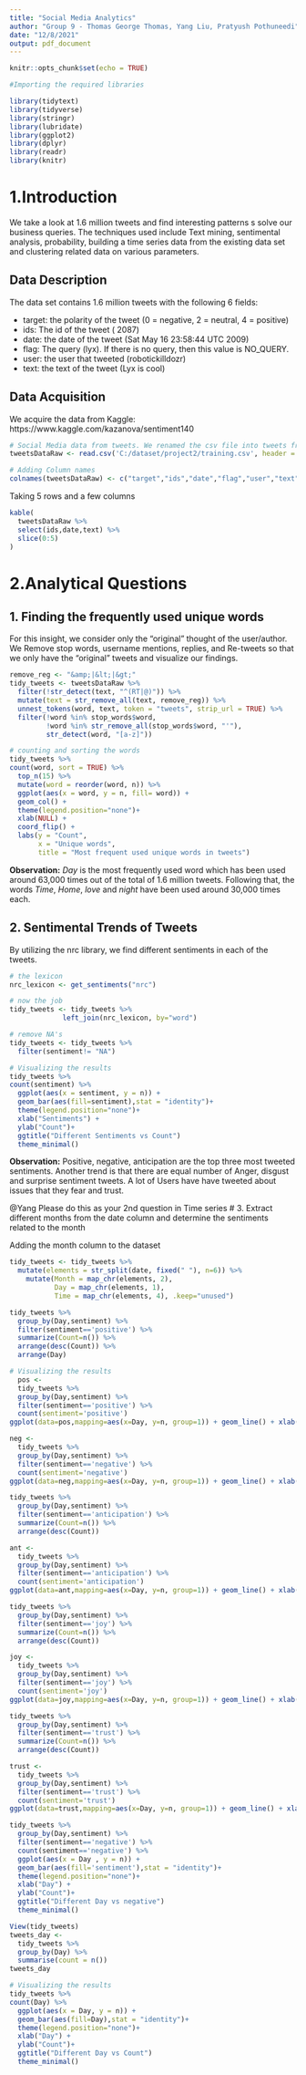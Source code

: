 ---
title: "Social Media Analytics"
author: "Group 9 - Thomas George Thomas, Yang Liu, Pratyush Pothuneedi"
date: "12/8/2021"
output: pdf_document
---

```{r setup, include=FALSE}
knitr::opts_chunk$set(echo = TRUE)
```

```{r, include=FALSE, message=FALSE}
#Importing the required libraries
```


```{r, include=FALSE, message=FALSE}
library(tidytext)
library(tidyverse)
library(stringr)
library(lubridate)
library(ggplot2)
library(dplyr)
library(readr)
library(knitr)
```


# 1.Introduction

We take a look at 1.6 million tweets and find interesting patterns s solve our business queries. The techniques used include Text mining, sentimental analysis, probability, building a time series data from the existing data set and clustering related data on various parameters.

## Data Description

The data set contains 1.6 million tweets with the following 6 fields:

- target: the polarity of the tweet (0 = negative, 2 = neutral, 4 = positive)
- ids: The id of the tweet ( 2087)
- date: the date of the tweet (Sat May 16 23:58:44 UTC 2009)
- flag: The query (lyx). If there is no query, then this value is NO_QUERY.
- user: the user that tweeted (robotickilldozr)
- text: the text of the tweet (Lyx is cool)

## Data Acquisition

We acquire the data from Kaggle: https://www.kaggle.com/kazanova/sentiment140

```{r, echo=FALSE}
# Social Media data from tweets. We renamed the csv file into tweets from th original file name after extraction for easier readability.
tweetsDataRaw <- read.csv('C:/dataset/project2/training.csv', header = TRUE, sep = ',')

# Adding Column names
colnames(tweetsDataRaw) <- c("target","ids","date","flag","user","text")
```

Taking 5 rows and a few columns

```{r, echo=FALSE}

kable(
  tweetsDataRaw %>%
  select(ids,date,text) %>%
  slice(0:5)
)
```



# 2.Analytical Questions

## 1. Finding the frequently used unique words

For this insight, we consider only the "original" thought of the user/author. We Remove stop words, username mentions, replies, and Re-tweets so that we only have the "original" tweets and visualize our findings.


```{r, echo=FALSE, message=FALSE}
remove_reg <- "&amp;|&lt;|&gt;"
tidy_tweets <- tweetsDataRaw %>% 
  filter(!str_detect(text, "^(RT|@)")) %>%
  mutate(text = str_remove_all(text, remove_reg)) %>%
  unnest_tokens(word, text, token = "tweets", strip_url = TRUE) %>%
  filter(!word %in% stop_words$word,
         !word %in% str_remove_all(stop_words$word, "'"),
         str_detect(word, "[a-z]"))
```


```{r fig.align="center", echo=FALSE, message=FALSE}
# counting and sorting the words
tidy_tweets %>%
count(word, sort = TRUE) %>%
  top_n(15) %>%
  mutate(word = reorder(word, n)) %>%
  ggplot(aes(x = word, y = n, fill= word)) +
  geom_col() +
  theme(legend.position="none")+
  xlab(NULL) +
  coord_flip() +
  labs(y = "Count",
       x = "Unique words",
       title = "Most frequent used unique words in tweets")
```

**Observation:** *Day* is the most frequently used word which has been used around 63,000 times out of the total of 1.6 million tweets. Following that, the words *Time*, *Home*, *love* and *night* have been used around 30,000 times each.

## 2. Sentimental Trends of Tweets

By utilizing the nrc library, we find different sentiments in each of the tweets.

```{r, include=FALSE}
# the lexicon
nrc_lexicon <- get_sentiments("nrc")

# now the job
tidy_tweets <- tidy_tweets %>%
             left_join(nrc_lexicon, by="word")

# remove NA's
tidy_tweets <- tidy_tweets %>%
  filter(sentiment!= "NA")

```


```{r, echo=FALSE, message=FALSE, results='hide',fig.keep='all'}
# Visualizing the results
tidy_tweets %>%
count(sentiment) %>%
  ggplot(aes(x = sentiment, y = n)) +
  geom_bar(aes(fill=sentiment),stat = "identity")+
  theme(legend.position="none")+
  xlab("Sentiments") +
  ylab("Count")+
  ggtitle("Different Sentiments vs Count")
  theme_minimal()

```

**Observation:** Positive, negative, anticipation are the top three most tweeted sentiments. Another trend is that there are equal number of Anger, disgust and surprise sentiment tweets. A lot of Users have have tweeted about issues that they fear and trust.




@Yang Please do this as your 2nd question in Time series
# 3. Extract different months from the date column and determine the sentiments related to the month

Adding the month column to the dataset
```{r}
tidy_tweets <- tidy_tweets %>%
  mutate(elements = str_split(date, fixed(" "), n=6)) %>% 
    mutate(Month = map_chr(elements, 2),
           Day = map_chr(elements, 1),
           Time = map_chr(elements, 4), .keep="unused")
```


```{r}
tidy_tweets %>%
  group_by(Day,sentiment) %>%
  filter(sentiment=='positive') %>%
  summarize(Count=n()) %>%
  arrange(desc(Count)) %>%
  arrange(Day)
```

```{r}
# Visualizing the results
  pos <-
  tidy_tweets %>%
  group_by(Day,sentiment) %>%
  filter(sentiment=='positive') %>%
  count(sentiment='positive')
ggplot(data=pos,mapping=aes(x=Day, y=n, group=1)) + geom_line() + xlab('Day') + geom_point()

```
```{r}
neg <-
  tidy_tweets %>%
  group_by(Day,sentiment) %>%
  filter(sentiment=='negative') %>%
  count(sentiment='negative')
ggplot(data=neg,mapping=aes(x=Day, y=n, group=1)) + geom_line() + xlab('Day') + geom_point()
```
```{r}
tidy_tweets %>%
  group_by(Day,sentiment) %>%
  filter(sentiment=='anticipation') %>%
  summarize(Count=n()) %>%
  arrange(desc(Count))
```

```{r}
ant <-
  tidy_tweets %>%
  group_by(Day,sentiment) %>%
  filter(sentiment=='anticipation') %>%
  count(sentiment='anticipation')
ggplot(data=ant,mapping=aes(x=Day, y=n, group=1)) + geom_line() + xlab('Day') + geom_point()

```

```{r}
tidy_tweets %>%
  group_by(Day,sentiment) %>%
  filter(sentiment=='joy') %>%
  summarize(Count=n()) %>%
  arrange(desc(Count))
```


```{r}
joy <-
  tidy_tweets %>%
  group_by(Day,sentiment) %>%
  filter(sentiment=='joy') %>%
  count(sentiment='joy')
ggplot(data=joy,mapping=aes(x=Day, y=n, group=1)) + geom_line() + xlab('Day') + geom_point()
```
```{r}
tidy_tweets %>%
  group_by(Day,sentiment) %>%
  filter(sentiment=='trust') %>%
  summarize(Count=n()) %>%
  arrange(desc(Count))
```

```{r}
trust <-
  tidy_tweets %>%
  group_by(Day,sentiment) %>%
  filter(sentiment=='trust') %>%
  count(sentiment='trust')
ggplot(data=trust,mapping=aes(x=Day, y=n, group=1)) + geom_line() + xlab('Day') + geom_point()
```

```{r}
tidy_tweets %>%
  group_by(Day,sentiment) %>%
  filter(sentiment=='negative') %>%
  count(sentiment=='negative') %>%
  ggplot(aes(x = Day , y = n)) +
  geom_bar(aes(fill='sentiment'),stat = "identity")+
  theme(legend.position="none")+
  xlab("Day") +
  ylab("Count")+
  ggtitle("Different Day vs negative")
  theme_minimal()
```

```{r}
View(tidy_tweets)
tweets_day <- 
  tidy_tweets %>%
  group_by(Day) %>%
  summarise(count = n())
tweets_day
```
```{r}
# Visualizing the results
tidy_tweets %>%
count(Day) %>%
  ggplot(aes(x = Day, y = n)) +
  geom_bar(aes(fill=Day),stat = "identity")+
  theme(legend.position="none")+
  xlab("Day") +
  ylab("Count")+
  ggtitle("Different Day vs Count")
  theme_minimal()
```


